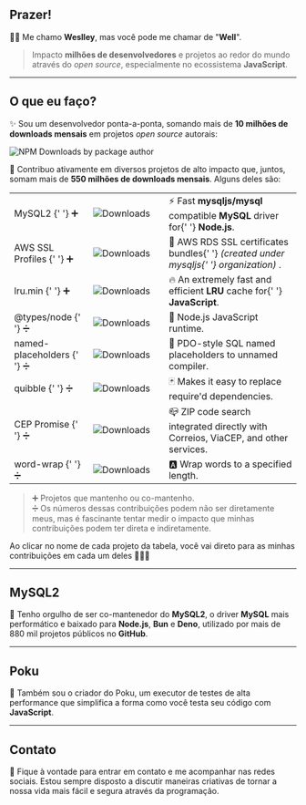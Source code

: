 
## Prazer!

👋🏻 Me chamo **Weslley**, mas você pode me chamar de "**Well**".

> Impacto **milhões de desenvolvedores** e projetos ao redor do mundo através do _open source_, especialmente no ecossistema **JavaScript**.

---

## O que eu faço?

✨ Sou um desenvolvedor ponta-a-ponta, somando mais de **10 milhões de downloads mensais** em projetos _open source_ autorais:

<Link to='https://www.npmjs.com/~weslley.io'>
  <img
    loading='eager'
    src='https://img.shields.io/npm-stat/dm/weslley.io?style=flat-square&color=6c5ce7&logo=npm&logoColor=white&label=My%20NPM%20packages%20have%20been%20downloaded'
    alt='NPM Downloads by package author'
  />
</Link>

🚀 Contribuo ativamente em diversos projetos de alto impacto que, juntos, somam mais de **550 milhões de downloads mensais**. Alguns deles são:

<div className='container'>
  <table>
    <tbody>
      <tr>
        <td>
          <Link to='https://github.com/sidorares/node-mysql2/pulls?q=is:merged+author:wellwelwel'>
            MySQL2
          </Link>{' '}
          ➕
        </td>
        <td width='117'>
          <Link to='https://www.npmjs.com/package/mysql2'>
            <img
              loading='lazy'
              src='https://img.shields.io/npm/dm/mysql2.svg?style=flat-square&color=6c5ce7&label=&logo=npm&logoColor=white'
              alt='Downloads'
            />
          </Link>
        </td>
        <td>
          ⚡️ Fast <b>mysqljs/mysql</b> compatible <b>MySQL</b> driver for{' '}
          <b>Node.js</b>.
        </td>
      </tr>
      <tr>
        <td>
          <Link to='https://github.com/mysqljs/aws-ssl-profiles/pulls?q=is:merged+author:wellwelwel'>
            AWS SSL Profiles
          </Link>{' '}
          ➕
        </td>
        <td>
          <Link to='https://www.npmjs.com/package/aws-ssl-profiles'>
            <img
              loading='lazy'
              src='https://img.shields.io/npm/dm/aws-ssl-profiles.svg?style=flat-square&color=6c5ce7&label=&logo=npm&logoColor=white'
              alt='Downloads'
            />
          </Link>
        </td>
        <td>
          📜 AWS RDS SSL certificates bundles{' '}
          <i>
            (created under <Link to='https://github.com/mysqljs'>mysqljs</Link>{' '}
            organization)
          </i>
          .
        </td>
      </tr>
      <tr>
        <td>
          <Link to='https://github.com/wellwelwel/lru.min/pulls?q=is:merged+author:wellwelwel'>
            lru.min
          </Link>{' '}
          ➕
        </td>
        <td>
          <Link to='https://www.npmjs.com/package/lru.min'>
            <img
              loading='lazy'
              src='https://img.shields.io/npm/dm/lru.min.svg?style=flat-square&color=6c5ce7&label=&logo=npm&logoColor=white'
              alt='Downloads'
            />
          </Link>
        </td>
        <td>
          🔥 An extremely fast and efficient <b>LRU</b> cache for{' '}
          <b>JavaScript</b>.
        </td>
      </tr>
      <tr>
        <td>
          <Link to='https://github.com/DefinitelyTyped/DefinitelyTyped/pulls?q=is:merged+author:wellwelwel'>
            @types/node
          </Link>{' '}
          ➗
        </td>
        <td>
          <Link to='https://www.npmjs.com/package/@types/node'>
            <img
              loading='lazy'
              src='https://img.shields.io/npm/dm/@types/node.svg?style=flat-square&color=6c5ce7&label=&logo=npm&logoColor=white'
              alt='Downloads'
            />
          </Link>
        </td>
        <td>🐢 Node.js JavaScript runtime.</td>
      </tr>
      <tr>
        <td>
          <Link to='https://github.com/mysqljs/named-placeholders/pulls?q=is:merged+author:wellwelwel'>
            named-placeholders
          </Link>{' '}
          ➗
        </td>
        <td>
          <Link to='https://www.npmjs.com/package/named-placeholders'>
            <img
              loading='lazy'
              src='https://img.shields.io/npm/dm/named-placeholders.svg?style=flat-square&color=6c5ce7&label=&logo=npm&logoColor=white'
              alt='Downloads'
            />
          </Link>
        </td>
        <td>🐬 PDO-style SQL named placeholders to unnamed compiler.</td>
      </tr>
      <tr>
        <td>
          <Link to='https://github.com/testdouble/quibble/pulls?q=is:merged+author:wellwelwel'>
            quibble
          </Link>{' '}
          ➗
        </td>
        <td>
          <Link to='https://www.npmjs.com/package/quibble'>
            <img
              loading='lazy'
              src='https://img.shields.io/npm/dm/quibble.svg?style=flat-square&color=6c5ce7&label=&logo=npm&logoColor=white'
              alt='Downloads'
            />
          </Link>
        </td>
        <td>🃏 Makes it easy to replace require'd dependencies.</td>
      </tr>
      <tr>
        <td>
          <Link to='https://github.com/BrasilAPI/cep-promise/pulls?q=is:merged+author:wellwelwel'>
            CEP Promise
          </Link>{' '}
          ➗
        </td>
        <td>
          <Link to='https://www.npmjs.com/package/cep-promise'>
            <img
              loading='lazy'
              src='https://img.shields.io/npm/dm/cep-promise.svg?style=flat-square&color=6c5ce7&label=&logo=npm&logoColor=white'
              alt='Downloads'
            />
          </Link>
        </td>
        <td>
          📪 ZIP code search integrated directly with Correios, ViaCEP, and
          other services.
        </td>
      </tr>
      <tr>
        <td>
          <Link to='https://github.com/aashutoshrathi/word-wrap/pulls?q=is:merged+author:wellwelwel'>
            word-wrap
          </Link>{' '}
          ➗
        </td>
        <td>
          <Link to='https://www.npmjs.com/package/@aashutoshrathi/word-wrap'>
            <img
              loading='lazy'
              src='https://img.shields.io/npm/dm/@aashutoshrathi/word-wrap.svg?style=flat-square&color=6c5ce7&label=&logo=npm&logoColor=white'
              alt='Downloads'
            />
          </Link>
        </td>
        <td>🅰 Wrap words to a specified length.</td>
      </tr>
    </tbody>
  </table>
</div>

> ➕ Projetos que mantenho ou co-mantenho.<br />
> ➗ Os números dessas contribuições podem não ser diretamente meus, mas é fascinante tentar medir o impacto que minhas contribuições podem ter direta e indiretamente.

<Admonition type='tip'>
  Ao clicar no nome de cada projeto da tabela, você vai direto para as minhas
  contribuições em cada um deles 👨🏻‍💻
</Admonition>

---

## MySQL2

🐬 Tenho orgulho de ser co-mantenedor do **MySQL2**, o driver **MySQL** mais performático e baixado para **Node.js**, **Bun** e **Deno**, utilizado por <Link to='https://github.com/sidorares/node-mysql2/network/dependents'>mais de 880 mil projetos públicos</Link> no **GitHub**.

---

## Poku

🐷 Também sou o criador do <Link to='https://github.com/wellwelwel/poku'>Poku</Link>, um executor de testes de alta performance que simplifica a forma como você testa seu código com **JavaScript**.

---

## Contato

🤝 Fique à vontade para entrar em contato e me acompanhar nas redes sociais. Estou sempre disposto a discutir maneiras criativas de tornar a nossa vida mais fácil e segura através da programação.
